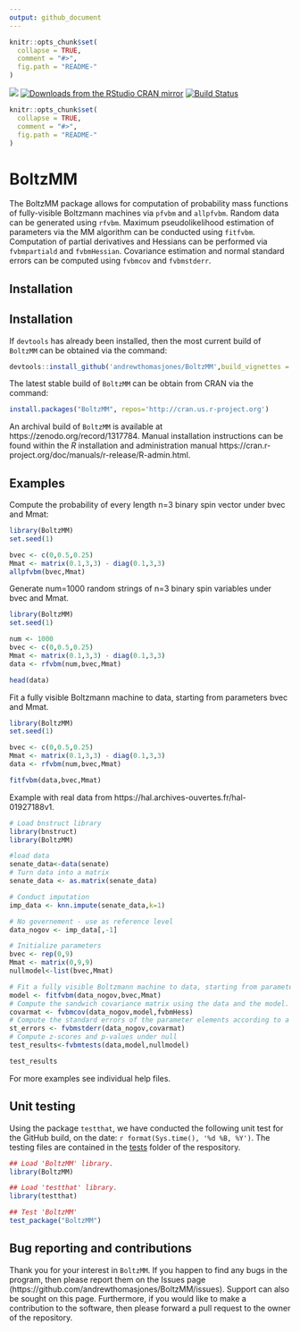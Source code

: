 ```yaml
---
output: github_document
---
```


```r
knitr::opts_chunk$set(
  collapse = TRUE,
  comment = "#>",
  fig.path = "README-"
)
```


<img src="http://www.r-pkg.org/badges/version-last-release/BoltzMM"></img></a>
[![Downloads from the RStudio CRAN mirror](http://cranlogs.r-pkg.org/badges/BoltzMM)](https://CRAN.R-project.org/package=BoltzMM)
[![Build Status](https://travis-ci.org/andrewthomasjones/BoltzMM.svg?branch=master)](https://travis-ci.org/andrewthomasjones/BoltzMM)

<!-- README.md is generated from README.Rmd. Please edit that file -->

```r
knitr::opts_chunk$set(
  collapse = TRUE,
  comment = "#>",
  fig.path = "README-"
)
```

# BoltzMM

The BoltzMM package allows for computation of probability mass functions of fully-visible Boltzmann machines via `pfvbm` and `allpfvbm`.
Random data can be generated using `rfvbm`. Maximum pseudolikelihood estimation of parameters via the MM algorithm can be conducted using `fitfvbm`.
Computation of partial derivatives and Hessians can be performed via `fvbmpartiald` and `fvbmHessian`.
Covariance estimation and normal standard errors can be computed using `fvbmcov` and `fvbmstderr`.

## Installation

## Installation

If `devtools` has already been installed, then the most current build of `BoltzMM` can be obtained via the command:

```r
devtools::install_github('andrewthomasjones/BoltzMM',build_vignettes = T)
```

The latest stable build of `BoltzMM` can be obtain from CRAN via the command:

```r
install.packages("BoltzMM", repos='http://cran.us.r-project.org')
```

An archival build of `BoltzMM` is available at https://zenodo.org/record/1317784. Manual installation instructions can be found within the *R* installation and administration manual https://cran.r-project.org/doc/manuals/r-release/R-admin.html.

## Examples

Compute the probability of every length n=3 binary spin vector under bvec and Mmat:

```r
library(BoltzMM)
set.seed(1)

bvec <- c(0,0.5,0.25)
Mmat <- matrix(0.1,3,3) - diag(0.1,3,3)
allpfvbm(bvec,Mmat)
```

Generate num=1000 random strings of n=3 binary spin variables under bvec and Mmat.
```r
library(BoltzMM)
set.seed(1)

num <- 1000
bvec <- c(0,0.5,0.25)
Mmat <- matrix(0.1,3,3) - diag(0.1,3,3)
data <- rfvbm(num,bvec,Mmat)

head(data)
```

Fit a fully visible Boltzmann machine to data, starting from parameters bvec and Mmat.
 
```r
library(BoltzMM)
set.seed(1)

bvec <- c(0,0.5,0.25)
Mmat <- matrix(0.1,3,3) - diag(0.1,3,3)
data <- rfvbm(num,bvec,Mmat)

fitfvbm(data,bvec,Mmat)
```

Example with real data from https://hal.archives-ouvertes.fr/hal-01927188v1.
```r
# Load bnstruct library
library(bnstruct)
library(BoltzMM)

#load data
senate_data<-data(senate)
# Turn data into a matrix
senate_data <- as.matrix(senate_data)

# Conduct imputation
imp_data <- knn.impute(senate_data,k=1)

# No governement - use as reference level
data_nogov <- imp_data[,-1]

# Initialize parameters
bvec <- rep(0,9)
Mmat <- matrix(0,9,9)
nullmodel<-list(bvec,Mmat)

# Fit a fully visible Boltzmann machine to data, starting from parameters bvec and Mmat.
model <- fitfvbm(data_nogov,bvec,Mmat)
# Compute the sandwich covariance matrix using the data and the model.
covarmat <- fvbmcov(data_nogov,model,fvbmHess)
# Compute the standard errors of the parameter elements according to a normal approximation.
st_errors <- fvbmstderr(data_nogov,covarmat)
# Compute z-scores and p-values under null
test_results<-fvbmtests(data,model,nullmodel)

test_results
```

For more examples see individual help files.

## Unit testing

Using the package `testthat`, we have conducted the following unit test for the GitHub build, on the date: `r format(Sys.time(), '%d %B, %Y')`. The testing files are contained in the [tests](https://github.com/andrewthomasjones/BoltzMM/tree/master/tests) folder of the respository.

```r

## Load 'BoltzMM' library.
library(BoltzMM)

## Load 'testthat' library.
library(testthat)

## Test 'BoltzMM'
test_package("BoltzMM")
```

## Bug reporting and contributions

Thank you for your interest in `BoltzMM`. If you happen to find any bugs in the program, then please report them on the Issues page (https://github.com/andrewthomasjones/BoltzMM/issues). Support can also be sought on this page. Furthermore, if you would like to make a contribution to the software, then please forward a pull request to the owner of the repository.

